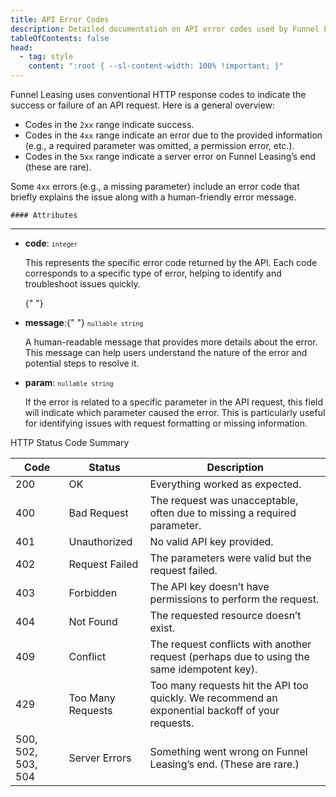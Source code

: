 ```yaml
---
title: API Error Codes
description: Detailed documentation on API error codes used by Funnel Leasing.
tableOfContents: false
head:
  - tag: style
    content: ":root { --sl-content-width: 100% !important; }"
---
```


<div class="grid grid-cols-2 gap-4">
  <div class="col-span-1 justify-self-start">
    <p>
      Funnel Leasing uses conventional HTTP response codes to indicate the success or failure of an API request. Here is a general overview:
    </p>
    <ul>
      <li>Codes in the <code>2xx</code> range indicate success.</li>
      <li>Codes in the <code>4xx</code> range indicate an error due to the provided information (e.g., a required parameter was omitted, a permission error, etc.).</li>
      <li>Codes in the <code>5xx</code> range indicate a server error on Funnel Leasing’s end (these are rare).</li>
    </ul>
    <p>
      Some <code>4xx</code> errors (e.g., a missing parameter) include an error code that briefly explains the issue along with a human-friendly error message.
    </p>

    #### Attributes

---

<ul>
  <li><strong>code</strong>: <span style="font-size: smaller;"><code>integer</code></span></li>
  <p>
    This represents the specific error code returned by the API. Each code corresponds to a specific type of error, helping to identify and troubleshoot issues quickly.
  </p>

{" "}
<li>
  <strong>message</strong>:{" "}
  <span style="font-size: smaller;">
    <code>nullable string</code>
  </span>
</li>
<p>
  A human-readable message that provides more details about the error. This
  message can help users understand the nature of the error and potential steps
  to resolve it.
</p>

  <li><strong>param</strong>: <span style="font-size: smaller;"><code>nullable string</code></span></li>
  <p>
    If the error is related to a specific parameter in the API request, this field will indicate which parameter caused the error. This is particularly useful for identifying issues with request formatting or missing information.
  </p>
</ul>

  </div>
  <div class="col-span-1">
    <div class="bg-white shadow-md rounded-lg overflow-hidden">
      <div class="px-4">
        <p class="font-medium text-gray-900">HTTP Status Code Summary</p>
      </div>
      <div class="px-4 py-3">
        <table class="w-full table-auto">
          <thead>
            <tr class="text-left font-medium text-gray-700 uppercase tracking-wider">
              <th class="px-4 py-2">Code</th>
              <th class="px-4 py-2">Status</th>
              <th class="px-4 py-2">Description</th>
            </tr>
          </thead>
          <tbody>
            <tr class="hover:bg-gray-100">
              <td class="px-4 py-2 text-left">200</td>
              <td class="px-4 py-2 text-left">OK</td>
              <td class="px-4 py-2 text-left">Everything worked as expected.</td>
            </tr>
            <tr class="hover:bg-gray-100">
              <td class="px-4 py-2 text-left">400</td>
              <td class="px-4 py-2 text-left">Bad Request</td>
              <td class="px-4 py-2 text-left">The request was unacceptable, often due to missing a required parameter.</td>
            </tr>
            <tr class="hover:bg-gray-100">
              <td class="px-4 py-2 text-left">401</td>
              <td class="px-4 py-2 text-left">Unauthorized</td>
              <td class="px-4 py-2 text-left">No valid API key provided.</td>
            </tr>
            <tr class="hover:bg-gray-100">
              <td class="px-4 py-2 text-left">402</td>
              <td class="px-4 py-2 text-left">Request Failed</td>
              <td class="px-4 py-2 text-left">The parameters were valid but the request failed.</td>
            </tr>
            <tr class="hover:bg-gray-100">
              <td class="px-4 py-2 text-left">403</td>
              <td class="px-4 py-2 text-left">Forbidden</td>
              <td class="px-4 py-2 text-left">The API key doesn’t have permissions to perform the request.</td>
            </tr>
            <tr class="hover:bg-gray-100">
              <td class="px-4 py-2 text-left">404</td>
              <td class="px-4 py-2 text-left">Not Found</td>
              <td class="px-4 py-2 text-left">The requested resource doesn’t exist.</td>
            </tr>
            <tr class="hover:bg-gray-100">
              <td class="px-4 py-2 text-left">409</td>
              <td class="px-4 py-2 text-left">Conflict</td>
              <td class="px-4 py-2 text-left">The request conflicts with another request (perhaps due to using the same idempotent key).</td>
            </tr>
            <tr class="hover:bg-gray-100">
              <td class="px-4 py-2 text-left">429</td>
              <td class="px-4 py-2 text-left">Too Many Requests</td>
              <td class="px-4 py-2 text-left">Too many requests hit the API too quickly. We recommend an exponential backoff of your requests.</td>
            </tr>
            <tr class="hover:bg-gray-100">
              <td class="px-4 py-2 text-left">500, 502, 503, 504</td>
              <td class="px-4 py-2 text-left">Server Errors</td>
              <td class="px-4 py-2 text-left">Something went wrong on Funnel Leasing’s end. (These are rare.)</td>
            </tr>
          </tbody>
        </table>
      </div>
    </div>
  </div>
</div>
